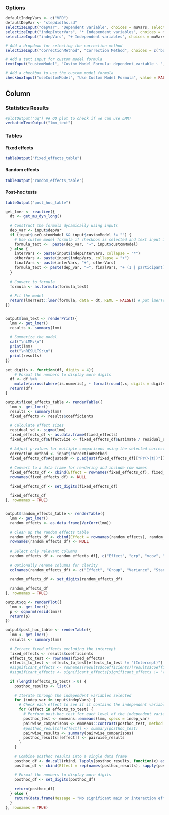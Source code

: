### Options

```r
defaultIndepVars <- c("VFD")
defaultDepVar <- "stepWidths.sd"
selectizeInput("depVar", "Dependent variable", choices = muVars, selected = defaultDepVar, multiple = FALSE)
selectizeInput("indepInterVars", "* Independent variables", choices = muVars, selected = defaultIndepVars, multiple = TRUE)
selectizeInput("indepVars", "+ Independent variables", choices = muVars, selected = defaultIndepVars, multiple = TRUE)

# Add a dropdown for selecting the correction method
selectizeInput("correctionMethod", "Correction Method", choices = c("bonferroni", "tukey", "holm"), selected = "bonferroni", multiple = FALSE)

# Add a text input for custom model formula
textInput("customModel", "Custom Model Formula: dependent_variable ~ ", value = "VFD * startedWithNoise + trialNum + (1 | participant)")

# Add a checkbox to use the custom model formula
checkboxInput("useCustomModel", "Use Custom Model Formula", value = FALSE)
```

Column
--------------------------------------------

### Statistics Results  {data-height=500}
```r
#plotOutput("qq") ## QQ plot to check if we can use LMM?
verbatimTextOutput("lmm_text")
```
### Tables

#### Fixed effects {data-height=500}
```r
tableOutput("fixed_effects_table")
```

#### Random effects {data-height=500}
```r
tableOutput("random_effects_table")
```

#### Post-hoc tests {data-height=500}
```r
tableOutput("post_hoc_table")
```

```r
get_lmer <- reactive({
  dt <- get_mu_dyn_long()
  
  # Construct the formula dynamically using inputs
  dep_var <- input$depVar
  if (input$useCustomModel && input$customModel != "") {
    # Use custom model formula if checkbox is selected and text input is not empty
    formula_text <-  paste(dep_var, "~", input$customModel)
  } else {
    interVars <- paste(input$indepInterVars, collapse = "*")
    otherVars <- paste(input$indepVars, collapse = "+")
    finalVars <- paste(interVars, "+", otherVars)
    formula_text <- paste(dep_var, "~", finalVars, "+ (1 | participant)")
  }
  
  # Convert to formula
  formula <- as.formula(formula_text)
  
  # Fit the model
  return(lmerTest::lmer(formula, data = dt, REML = FALSE)) # put lmerTest:: in front to get p values.
})


output$lmm_text <- renderPrint({
  lmm <- get_lmer()
  results <- summary(lmm)
  
  # Summarize the model
  cat("\nLMM:\n")
  print(lmm)
  cat("\nRESULTS:\n")
  print(results)
})

set_digits <- function(df, digits = 4){
    # Format the numbers to display more digits
  df <- df %>%
    mutate(across(where(is.numeric), ~ format(round(.x, digits = digits), nsmall = digits)))
  return(df)
}

output$fixed_effects_table <- renderTable({
  lmm <- get_lmer()
  results <- summary(lmm)
  fixed_effects <- results$coefficients
  
  # Calculate effect sizes
  residual_sd <- sigma(lmm)
  fixed_effects_df <- as.data.frame(fixed_effects)
  fixed_effects_df$EffectSize <- fixed_effects_df$Estimate / residual_sd
  
  # Adjust p-values for multiple comparisons using the selected correction method
  correction_method <- input$correctionMethod
  fixed_effects_df$AdjustedP <- p.adjust(fixed_effects_df[["Pr(>|t|)"]], method = correction_method)
  
  # Convert to a data frame for rendering and include row names
  fixed_effects_df <- cbind(Effect = rownames(fixed_effects_df), fixed_effects_df)
  rownames(fixed_effects_df) <- NULL
  
  fixed_effects_df <- set_digits(fixed_effects_df)
  
  fixed_effects_df
}, rownames = TRUE)


output$random_effects_table <- renderTable({
  lmm <- get_lmer()
  random_effects <- as.data.frame(VarCorr(lmm))
  
  # Clean up the random effects table
  random_effects_df <- cbind(Effect = rownames(random_effects), random_effects)
  rownames(random_effects_df) <- NULL
  
  # Select only relevant columns
  random_effects_df <- random_effects_df[, c("Effect", "grp", "vcov", "sdcor")]
  
  # Optionally rename columns for clarity
  colnames(random_effects_df) <- c("Effect", "Group", "Variance", "Standard Deviation")
  
  random_effects_df <- set_digits(random_effects_df)
  
  random_effects_df
}, rownames = TRUE)

output$qq <- renderPlot({
  lmm <- get_lmer()
  p <- qqnorm(resid(lmm))
  return(p)
})

output$post_hoc_table <- renderTable({
  lmm <- get_lmer()
  results <- summary(lmm)
  
  # Extract fixed effects excluding the intercept
  fixed_effects <- results$coefficients
  effects_to_test <- rownames(fixed_effects)
  effects_to_test <- effects_to_test[effects_to_test != "(Intercept)"]
  #significant_effects <- rownames(results$coefficients)[results$coefficients[, "Pr(>|t|)"] < 0.05]
  #significant_effects <- significant_effects[significant_effects != "(Intercept)"]
  
  if (length(effects_to_test) > 0) {
    posthoc_results <- list()
    
    # Iterate through the independent variables selected
    for (indep_var in input$indepVars) {
      # Check each effect to see if it contains the independent variable (handle interactions)
      for (effect in effects_to_test) {
        # Perform post-hoc test for each level of the independent variable
        posthoc_test <- emmeans::emmeans(lmm, specs = indep_var)
        pairwise_comparisons <- emmeans::contrast(posthoc_test, method = "pairwise") # side = ">" --> check only one side
        #posthoc_results[[effect]] <- summary(posthoc_test)
        pairwise_results <- summary(pairwise_comparisons)
        posthoc_results[[effect]] <- pairwise_results
      }
    }
    
    # Combine posthoc results into a single data frame
    posthoc_df <- do.call(rbind, lapply(posthoc_results, function(x) as.data.frame(x)))
    posthoc_df <- cbind(Effect = rep(names(posthoc_results), sapply(posthoc_results, nrow)), posthoc_df)
    
    # Format the numbers to display more digits
    posthoc_df <- set_digits(posthoc_df)
    
    return(posthoc_df)
  } else {
    return(data.frame(Message = "No significant main or interaction effects found."))
  }
}, rownames = TRUE)

```
